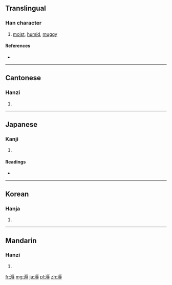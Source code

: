 ==Translingual==

===Han character===
{{Han char|rn=85|rad=水|as=10|sn=13|four=3114<sub>3</sub>|canj=水一女戈 (EMVI)}}

# [[moist]], [[humid]], [[muggy]]

====References====
* {{Han ref|kx=0641.180|dkj=17996|dj=1048.200|hdz=31696.050|uh=6EBD|ud=28349|bh=DE50|bd=56912}}

----

==Cantonese==

===Hanzi===
{{yue-hanzi|jyut=|y=yuk6}}

# {{defn|Cantonese|sort=水10}}

----

==Japanese==

===Kanji===
{{ja-kanji|grade=|rs=水10}}

# {{defn|Japanese|sort=水10}}

====Readings====
* {{ja-readings|on=[[じょく]] (joku)|kun=[[むしあつい]] (mushiatsui)}}

----

==Korean==

===Hanja===
{{ko-hanja|hangeul=욕|eumhun=|rv=yok|mr=yok|y=yok}}

# {{defn|Korean|sort=水10}}

----

==Mandarin==

===Hanzi===
{{cmn-hanzi|pin=[[rù]] ([[ru4]]), [[xù]] ([[xu4]])|wg=ju<sup>4</sup>, hsü<sup>4</sup>}}

# {{defn|Mandarin|sort=水10}}

[[fr:溽]]
[[mg:溽]]
[[ja:溽]]
[[pl:溽]]
[[zh:溽]]